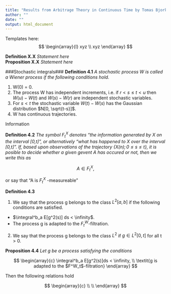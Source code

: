 ```yaml
---
title: "Results from Arbitrage Theory in Continuous Time by Tomas Bjork"
author: ""
date: ""
output: html_document
---
```


Templates here:  
$$ 
\begin{array}{l}
xyz
\\
xyz
\end{array}
$$

__Definition X.X__ _Statement here_  
__Proposition X.X__ _Statement here_  

###Stochastic integrals###
__Definition 4.1__ _A stochastic process W is called a Wiener process if the following conditions hold._  

1. W(0) = 0.
2. The process W has independent increments, i.e. if $r < s \le t < u$ then $W(u) - W(t)$ and $W(s) - W(r)$ are independent stochastic variables.    
3. For $s < t$ the stochastic variable $W(t) - W(s)$ has the Gaussian distribution $N[0, \sqrt{t-s}]$.  
4. W has continuous trajectories.  

Information  

__Definition 4.2__ _The symbol $F^X_t$ denotes "the information generated by X on the interval [0,t]", or alternatively "what has happened to X over the interval [0,t]". If, based upon observations of the trajectory $\{ X(n); 0 \le s \le t \}$, it is posible to decide whether a given gevent A has occured or not, then we write this as_  

$$
A \in F^X_t,
$$

or say that "A is $F^X_t$ -measureable"  

__Definition 4.3__   

1. We say that the process g belongs to the class $L^2[a,b]$ if the following conditions are satisfied.  

* $\integral^b_a E[g^2(s)] ds < \infinity$.  
* The process g is adapted to the $F^W_t$-filtration.

2. We say that the process g belongs to the class $L^2$ if $g \in L^2[0,t]$ for all t > 0.

__Proposition 4.4__ _Let g be a process satisfying the conditions_  

$$
\begin{array}{c}
\integral^b_a E[g^2(s)]ds < \infinity, \\
\textit{g is adapted to the $F^W_t$-filtration}
\end{array}
$$  

Then the following relations hold

$$
\begin{array}{c}
 \\
 \\
\end{array}
$$